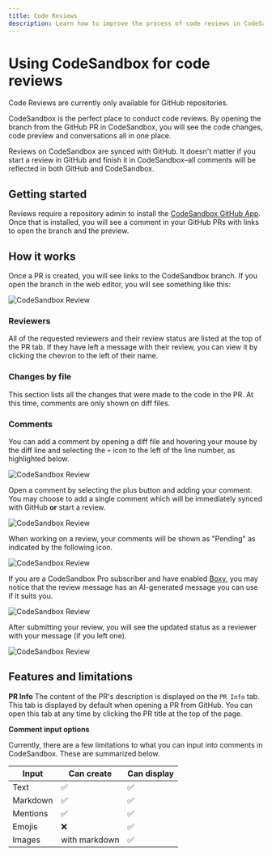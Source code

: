 ```yaml
---
title: Code Reviews
description: Learn how to improve the process of code reviews in CodeSandbox.
---
```



# Using CodeSandbox for code reviews

<Callout>
Code Reviews are currently only available for GitHub repositories.
</Callout>

CodeSandbox is the perfect place to conduct code reviews. By opening the branch from the GitHub PR in CodeSandbox, you will see the code changes, code preview and conversations all in one place. 

Reviews on CodeSandbox are synced with GitHub. It doesn't matter if you start a review in GitHub and finish it in CodeSandbox–all comments will be reflected in both GitHub and CodeSandbox.

## Getting started
Reviews require a repository admin to install the [CodeSandbox GitHub App](/learn/integrations/github-app). Once that is installed, you will see a comment in your GitHub PRs with links to open the branch and the preview.

## How it works
Once a PR is created, you will see links to the CodeSandbox branch. If you open the branch in the web editor, you will see something like this:

![CodeSandbox Review](../images/review-start.png)

### Reviewers
All of the requested reviewers and their review status are listed at the top of the PR tab. If they have left a message with their review, you can view it by clicking the chevron to the left of their name.

### Changes by file
This section lists all the changes that were made to the code in the PR. 
At this time, comments are only shown on diff files.

### Comments
You can add a comment by opening a diff file and hovering your mouse by the diff line and selecting the `+` icon to the left of the line number, as highlighted below.

![CodeSandbox Review](../images/review-plus-btn.png)

Open a comment by selecting the plus button and adding your comment.
You may choose to add a single comment which will be immediately synced with GitHub **or** start a review.


![CodeSandbox Review](../images/review-comment-with-mention.png)

When working on a review, your comments will be shown as "Pending" as indicated by the following icon.


![CodeSandbox Review](../images/review-screen.png)

If you are a CodeSandbox Pro subscriber and have enabled [Boxy](/learn/boxy/overview), you may notice that the review message has an AI-generated message you can use if it suits you.

![CodeSandbox Review](../images/review-approve.png)

After submitting your review, you will see the updated status as a reviewer with your message (if you left one).


![CodeSandbox Review](../images/review-message.png)

## Features and limitations

**PR Info**
The content of the PR's description is displayed on the `PR Info` tab. This tab is displayed by default when opening a PR from GitHub. You can open this tab at any time by clicking the PR title at the top of the page.

**Comment input options**

Currently, there are a few limitations to what you can input into comments in CodeSandbox. These are summarized below.

| Input | Can create | Can display|
| -------- | -------- | -------- |
| Text | ✅ | ✅ |
| Markdown | ✅ | ✅ |
| Mentions | ✅ | ✅ |
| Emojis | ❌ | ✅ |
| Images | with markdown | ✅ |




